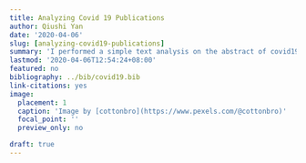 ```yaml
---
title: Analyzing Covid 19 Publications
author: Qiushi Yan
date: '2020-04-06'
slug: [analyzing-covid19-publications]
summary: 'I performed a simple text analysis on the abstract of covid19 publications.'
lastmod: '2020-04-06T12:54:24+08:00'
featured: no
bibliography: ../bib/covid19.bib
link-citations: yes
image:
  placement: 1
  caption: 'Image by [cottonbro](https://www.pexels.com/@cottonbro)'
  focal_point: ''
  preview_only: no

draft: true
---
```

